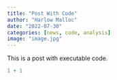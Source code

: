 ```yaml
---
title: "Post With Code"
author: "Harlow Malloc"
date: "2022-07-30"
categories: [news, code, analysis]
image: "image.jpg"
---
```


This is a post with executable code.

```r
1 + 1
```

